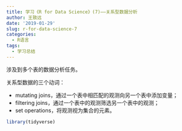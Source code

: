 ```yaml
---
title: 学习《R for Data Science》(7)——关系型数据分析
author: 王致远
date: '2019-01-29'
slug: r-for-data-science-7
categories:
  - R语言
tags:
  - 学习总结
---
```


涉及到多个表的数据分析任务。

关系型数据的三个动词：

- mutating joins，通过一个表中相匹配的观测向另一个表中添加变量；
- filtering joins，通过一个表中的观测筛选另一个表中的观测；
- set operations，将观测视为集合的元素。

```r
library(tidyverse)
```

